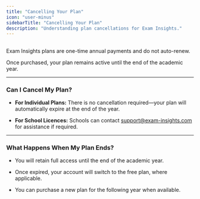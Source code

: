 ```yaml
---
title: "Cancelling Your Plan"
icon: "user-minus"
sidebarTitle: "Cancelling Your Plan"
description: "Understanding plan cancellations for Exam Insights."
---
```


##

<Info>
  Exam Insights plans are one-time annual payments and do not auto-renew.
</Info>

Once purchased, your plan remains active until the end of the academic year.

***

### Can I Cancel My Plan?

* **For Individual Plans:** There is no cancellation required—your plan will automatically expire at the end of the year.

* **For School Licences:** Schools can contact [support@exam-insights.com](mailto:support@exam-insights.com) for assistance if required.

***

### What Happens When My Plan Ends?

* You will retain full access until the end of the academic year.

* Once expired, your account will switch to the free plan, where applicable.

* You can purchase a new plan for the following year when available.